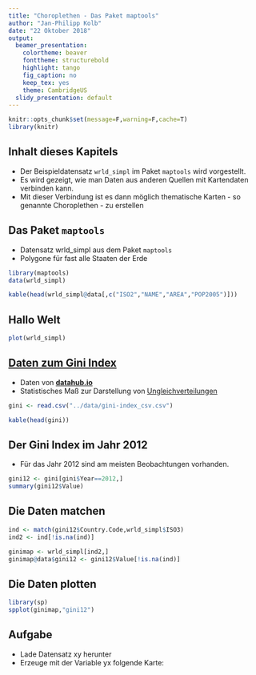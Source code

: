 ```yaml
---
title: "Choroplethen - Das Paket maptools"
author: "Jan-Philipp Kolb"
date: "22 Oktober 2018"
output:
  beamer_presentation:
    colortheme: beaver
    fonttheme: structurebold
    highlight: tango
    fig_caption: no
    keep_tex: yes
    theme: CambridgeUS
  slidy_presentation: default
---
```


```r
knitr::opts_chunk$set(message=F,warning=F,cache=T)
library(knitr)
```


## Inhalt dieses Kapitels

- Der Beispieldatensatz `wrld_simpl` im Paket `maptools` wird vorgestellt.
- Es wird gezeigt, wie man Daten aus anderen Quellen mit Kartendaten verbinden kann.
- Mit dieser Verbindung ist es dann möglich thematische Karten - so genannte Choroplethen - zu erstellen

## Das Paket `maptools`

- Datensatz wrld_simpl aus dem Paket `maptools`
- Polygone für fast alle Staaten der Erde

```r
library(maptools)
data(wrld_simpl)
```

```r
kable(head(wrld_simpl@data[,c("ISO2","NAME","AREA","POP2005")]))
```

## Hallo Welt

```r
plot(wrld_simpl)
```


## [Daten zum Gini Index](https://datahub.io/core/gini-index#data)

- Daten von [**datahub.io**](https://datahub.io/core/gini-index#data)
- Statistisches Maß zur Darstellung von [Ungleichverteilungen](https://de.wikipedia.org/wiki/Gini-Koeffizient)

```r
gini <- read.csv("../data/gini-index_csv.csv")
```

```r
kable(head(gini))
```

## Der Gini Index im Jahr 2012

- Für das Jahr 2012 sind am meisten Beobachtungen vorhanden. 

```r
gini12 <- gini[gini$Year==2012,]
summary(gini12$Value)
```

## Die Daten matchen

```r
ind <- match(gini12$Country.Code,wrld_simpl$ISO3)
ind2 <- ind[!is.na(ind)]
```

```r
ginimap <- wrld_simpl[ind2,]
ginimap@data$gini12 <- gini12$Value[!is.na(ind)]
```

## Die Daten plotten

```r
library(sp)
spplot(ginimap,"gini12")
```

## Aufgabe

- Lade Datensatz xy herunter
- Erzeuge mit der Variable yx folgende Karte: